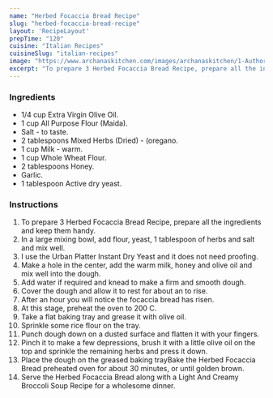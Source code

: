 ---
name: "Herbed Focaccia Bread Recipe"
slug: "herbed-focaccia-bread-recipe"
layout: 'RecipeLayout'
prepTime: "120"
cuisine: "Italian Recipes"
cuisineSlug: "italian-recipes"
image: "https://www.archanaskitchen.com/images/archanaskitchen/1-Author/Riya/FOCACCIA_MIXED_HERBS_BREAD.jpg"
excerpt: "To prepare 3 Herbed Focaccia Bread Recipe, prepare all the ingredients and keep them handy"
---

### Ingredients

- 1/4 cup Extra Virgin Olive Oil.
- 1 cup All Purpose Flour (Maida).
- Salt - to taste.
- 2 tablespoons Mixed Herbs (Dried) -  (oregano.
- 1 cup Milk - warm.
- 1 cup Whole Wheat Flour.
- 2 tablespoons Honey.
- Garlic.
- 1 tablespoon Active dry yeast.

### Instructions

1. To prepare 3 Herbed Focaccia Bread Recipe, prepare all the ingredients and keep them handy.
1. In a large mixing bowl, add flour, yeast, 1 tablespoon of herbs and salt and mix well.
1. I use the Urban Platter Instant Dry Yeast and it does not need proofing.
1. Make a hole in the center, add the warm milk, honey and olive oil and mix well into the dough.
1. Add water if required and knead to make a firm and smooth dough.
1. Cover the dough and allow it to rest for about an to rise.
1. After an hour you will notice the focaccia bread has risen.
1. At this stage, preheat the oven to 200 C.
1. Take a flat baking tray and grease it with olive oil.
1. Sprinkle some rice flour on the tray.
1. Punch dough down on a dusted surface and flatten it with your fingers.
1. Pinch it to make a few depressions, brush it with a little olive oil on the top and sprinkle the remaining herbs and press it down.
1. Place the dough on the greased baking trayBake the Herbed Focaccia Bread preheated oven for about 30 minutes, or until golden brown.
1. Serve the Herbed Focaccia Bread along with a Light And Creamy Broccoli Soup Recipe for a wholesome dinner.

